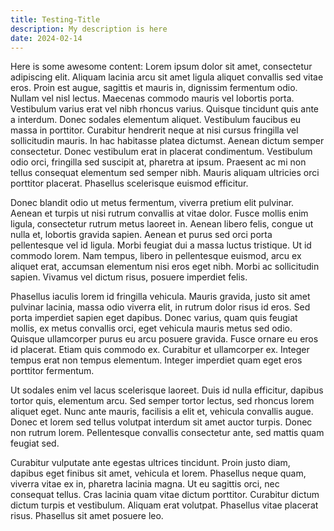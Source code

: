 ```yaml
---
title: Testing-Title
description: My description is here
date: 2024-02-14
---
```

Here is some awesome content: Lorem ipsum dolor sit amet, consectetur adipiscing elit. Aliquam lacinia arcu sit amet ligula aliquet convallis sed vitae eros. Proin est augue, sagittis et mauris in, dignissim fermentum odio. Nullam vel nisl lectus. Maecenas commodo mauris vel lobortis porta. Vestibulum varius erat vel nibh rhoncus varius. Quisque tincidunt quis ante a interdum. Donec sodales elementum aliquet. Vestibulum faucibus eu massa in porttitor. Curabitur hendrerit neque at nisi cursus fringilla vel sollicitudin mauris. In hac habitasse platea dictumst. Aenean dictum semper consectetur. Donec vestibulum erat in placerat condimentum. Vestibulum odio orci, fringilla sed suscipit at, pharetra at ipsum. Praesent ac mi non tellus consequat elementum sed semper nibh. Mauris aliquam ultricies orci porttitor placerat. Phasellus scelerisque euismod efficitur.

Donec blandit odio ut metus fermentum, viverra pretium elit pulvinar. Aenean et turpis ut nisi rutrum convallis at vitae dolor. Fusce mollis enim ligula, consectetur rutrum metus laoreet in. Aenean libero felis, congue ut nulla et, lobortis gravida sapien. Aenean et purus sed orci porta pellentesque vel id ligula. Morbi feugiat dui a massa luctus tristique. Ut id commodo lorem. Nam tempus, libero in pellentesque euismod, arcu ex aliquet erat, accumsan elementum nisi eros eget nibh. Morbi ac sollicitudin sapien. Vivamus vel dictum risus, posuere imperdiet felis.

Phasellus iaculis lorem id fringilla vehicula. Mauris gravida, justo sit amet pulvinar lacinia, massa odio viverra elit, in rutrum dolor risus id eros. Sed porta imperdiet sapien eget dapibus. Donec varius, quam quis feugiat mollis, ex metus convallis orci, eget vehicula mauris metus sed odio. Quisque ullamcorper purus eu arcu posuere gravida. Fusce ornare eu eros id placerat. Etiam quis commodo ex. Curabitur et ullamcorper ex. Integer tempus erat non tempus elementum. Integer imperdiet quam eget eros porttitor fermentum.

Ut sodales enim vel lacus scelerisque laoreet. Duis id nulla efficitur, dapibus tortor quis, elementum arcu. Sed semper tortor lectus, sed rhoncus lorem aliquet eget. Nunc ante mauris, facilisis a elit et, vehicula convallis augue. Donec et lorem sed tellus volutpat interdum sit amet auctor turpis. Donec non rutrum lorem. Pellentesque convallis consectetur ante, sed mattis quam feugiat sed.

Curabitur vulputate ante egestas ultrices tincidunt. Proin justo diam, dapibus eget finibus sit amet, vehicula et lorem. Phasellus neque quam, viverra vitae ex in, pharetra lacinia magna. Ut eu sagittis orci, nec consequat tellus. Cras lacinia quam vitae dictum porttitor. Curabitur dictum dictum turpis et vestibulum. Aliquam erat volutpat. Phasellus vitae placerat risus. Phasellus sit amet posuere leo.